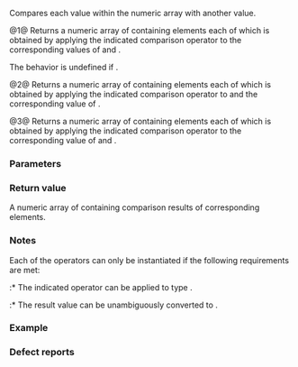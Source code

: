 {{title|1=operator==,!=,&lt;,&lt;=,&gt;,&gt;={{small|(std::valarray)}}}}
{{cpp/numeric/valarray/navbar}}
{{dcl begin}}
{{dcl header|valarray}}
{{dcl|num=1|1=
template&lt; class T &gt; 
std::valarray&lt;bool&gt; operator==( const std::valarray&lt;T&gt;&amp; lhs, const std::valarray&lt;T&gt;&amp; rhs );
template&lt; class T &gt; 
std::valarray&lt;bool&gt; operator!=( const std::valarray&lt;T&gt;&amp; lhs, const std::valarray&lt;T&gt;&amp; rhs );
template&lt; class T &gt; 
std::valarray&lt;bool&gt; operator&lt; ( const std::valarray&lt;T&gt;&amp; lhs, const std::valarray&lt;T&gt;&amp; rhs );
template&lt; class T &gt; 
std::valarray&lt;bool&gt; operator&lt;=( const std::valarray&lt;T&gt;&amp; lhs, const std::valarray&lt;T&gt;&amp; rhs );
template&lt; class T &gt; 
std::valarray&lt;bool&gt; operator&gt; ( const std::valarray&lt;T&gt;&amp; lhs, const std::valarray&lt;T&gt;&amp; rhs );
template&lt; class T &gt; 
std::valarray&lt;bool&gt; operator&gt;=( const std::valarray&lt;T&gt;&amp; lhs, const std::valarray&lt;T&gt;&amp; rhs );
}}
{{dcl|num=2|1=
template&lt; class T &gt; 
std::valarray&lt;bool&gt; operator==( const typename std::valarray&lt;T&gt;::value_type &amp; lhsv,
                                const std::valarray&lt;T&gt;&amp; rhs );
template&lt; class T &gt; 
std::valarray&lt;bool&gt; operator!=( const typename std::valarray&lt;T&gt;::value_type &amp; lhsv,
                                const std::valarray&lt;T&gt;&amp; rhs );
template&lt; class T &gt; 
std::valarray&lt;bool&gt; operator&lt; ( const typename std::valarray&lt;T&gt;::value_type &amp; lhsv,
                                const std::valarray&lt;T&gt;&amp; rhs );
template&lt; class T &gt; 
std::valarray&lt;bool&gt; operator&lt;=( const typename std::valarray&lt;T&gt;::value_type &amp; lhsv,
                                const std::valarray&lt;T&gt;&amp; rhs );
template&lt; class T &gt; 
std::valarray&lt;bool&gt; operator&gt; ( const typename std::valarray&lt;T&gt;::value_type &amp; lhsv,
                                const std::valarray&lt;T&gt;&amp; rhs );
template&lt; class T &gt; 
std::valarray&lt;bool&gt; operator&gt;=( const typename std::valarray&lt;T&gt;::value_type &amp; lhsv,
                                const std::valarray&lt;T&gt;&amp; rhs );
}}
{{dcl|num=3|1=
template&lt; class T &gt; 
std::valarray&lt;bool&gt; operator==( const std::valarray&lt;T&gt;&amp; lhs,
                                const typename std::valarray&lt;T&gt;::value_type &amp; rhsv );
template&lt; class T &gt; 
std::valarray&lt;bool&gt; operator!=( const std::valarray&lt;T&gt;&amp; lhs,
                                const typename std::valarray&lt;T&gt;::value_type &amp; rhsv );
template&lt; class T &gt; 
std::valarray&lt;bool&gt; operator&lt; ( const std::valarray&lt;T&gt;&amp; lhs,
                                const typename std::valarray&lt;T&gt;::value_type &amp; rhsv );
template&lt; class T &gt; 
std::valarray&lt;bool&gt; operator&lt;=( const std::valarray&lt;T&gt;&amp; lhs,
                                const typename std::valarray&lt;T&gt;::value_type &amp; rhsv );
template&lt; class T &gt; 
std::valarray&lt;bool&gt; operator&gt; ( const std::valarray&lt;T&gt;&amp; lhs,
                                const typename std::valarray&lt;T&gt;::value_type &amp; rhsv );
template&lt; class T &gt; 
std::valarray&lt;bool&gt; operator&gt;=( const std::valarray&lt;T&gt;&amp; lhs,
                                const typename std::valarray&lt;T&gt;::value_type &amp; rhsv );
}}
{{dcl end}}

Compares each value within the numeric array with another value.

@1@ Returns a numeric array of {{c|bool}} containing elements each of which is obtained by applying the indicated comparison operator to the corresponding values of {{c|lhs}} and {{c|rhs}}.

The behavior is undefined if {{c|1=size() != v.size()}}.

@2@ Returns a numeric array of {{c|bool}} containing elements each of which is obtained by applying the indicated comparison operator to {{c|lhsv}} and the corresponding value of {{c|rhs}}.

@3@ Returns a numeric array of {{c|bool}} containing elements each of which is obtained by applying the indicated comparison operator to the corresponding value of {{c|lhs}} and {{c|rhsv}}.

===Parameters===
{{par begin}}
{{par|lhs, rhs|numeric arrays to compare}}
{{par|lhsv, rhsv|values to compare to each element within a numeric array}}
{{par end}}

===Return value===
A numeric array of {{c|bool}} containing comparison results of corresponding elements.

{{cpp/impldef exception}}

===Notes===
Each of the operators can only be instantiated if the following requirements are met:
:* The indicated operator can be applied to type {{tt|T}}.
:* The result value can be unambiguously converted to {{c|bool}}.

{{cpp/numeric/valarray/notes_ret}}

===Example===
{{example
|code=
#include &lt;iostream&gt;
#include &lt;valarray&gt;

int main()
{
    // zero all negatives in a valarray
    std::valarray&lt;int&gt; v = {1, -1, 0, -3, 10, -1, -2};
    std::cout &lt;&lt; "Before: ";
    for (auto n : v)
        std::cout &lt;&lt; n &lt;&lt; ' ';
    std::cout &lt;&lt; '\n';
    v[v &lt; 0] = 0;
    std::cout &lt;&lt; "After: ";
    for (auto n : v)
        std::cout &lt;&lt; n &lt;&lt; ' ';
    std::cout &lt;&lt; '\n';

    // convert the valarray&lt;bool&gt; result of == to a single bool
    std::valarray&lt;int&gt; a = {1, 2, 3};
    std::valarray&lt;int&gt; b = {2, 4, 6};

    std::cout &lt;&lt; "2*a == b is " &lt;&lt; std::boolalpha
              &lt;&lt; (2 * a == b).min() &lt;&lt; '\n';
}
|output=
Before: 1 -1 0 -3 10 -1 -2
After: 1 0 0 0 10 0 0
2*a == b is true
}}

===Defect reports===
{{dr list begin}}
{{dr list item|wg=lwg|dr=3074|std=C++98|before={{tt|T}} is deduced from both the scalar and the {{tt|valarray}} for {{v|2,3}},&lt;br&gt;disallowing mixed-type calls|after=only deduce {{tt|T}} from the {{tt|valarray}}}}
{{dr list end}}

{{langlinks|de|es|fr|it|ja|pt|ru|zh}}